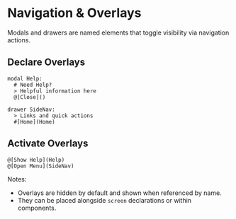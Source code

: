 # Navigation & Overlays


Modals and drawers are named elements that toggle visibility via navigation actions.

## Declare Overlays
<DslExample title="Declare overlays">

```dsl
modal Help:
  # Need Help?
  > Helpful information here
  @[Close]()

drawer SideNav:
  > Links and quick actions
  #[Home](Home)
```

</DslExample>

## Activate Overlays
<DslExample title="Activate overlays" heightClassName="h-28">

```dsl
@[Show Help](Help)
@[Open Menu](SideNav)
```

</DslExample>

Notes:
- Overlays are hidden by default and shown when referenced by name.
- They can be placed alongside `screen` declarations or within components.
